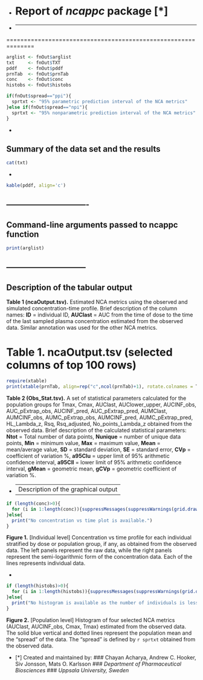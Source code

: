 -
# Report of *ncappc* package [*]
-
------------------------------------------------------------------

==============================================================

```r
arglist <- fnOut$arglist
txt     <- fnOut$TXT
pddf    <- fnOut$pddf
prnTab  <- fnOut$prnTab
conc    <- fnOut$conc
histobs <- fnOut$histobs

if(fnOut$spread=="ppi"){
  sprtxt <- "95% parametric prediction interval of the NCA metrics"
}else if(fnOut$spread=="npi"){
  sprtxt <- "95% nonparametric prediction interval of the NCA metrics"
}

```

-

Summary of the data set and the results
-------------------------------


```r
cat(txt)
```

-

```r
kable(pddf, align='c')
```

-------------------------------
-
Command-line arguments passed to ncappc function
-------------------------------

```r
print(arglist)
```


------------------------------
-
Description of the tabular output
------------------------------

**Table 1 (ncaOutput.tsv).** Estimated NCA metrics using the observed and simulated concentration-time profile. Brief description of the column names: **ID** = individual ID, **AUClast** = AUC from the time of dose to the time of the last sampled plasma concentration estimated from the observed data. Similar annotation was used for the other NCA metrics.

# Table 1. ncaOutput.tsv (selected columns of top 100 rows)

```r
require(xtable)
print(xtable(prnTab, align=rep("c",ncol(prnTab)+1), rotate.colnames = T), include.rownames=FALSE, type = 'html')
```

**Table 2 (Obs_Stat.tsv).** A set of statistical parameters calculated for the population groups for Tmax, Cmax, AUClast, AUClower_upper, AUCINF_obs, AUC_pExtrap_obs, AUCINF_pred, AUC_pExtrap_pred, AUMClast, AUMCINF_obs, AUMC_pExtrap_obs, AUMCINF_pred, AUMC_pExtrap_pred, HL_Lambda_z, Rsq, Rsq_adjusted, No_points_Lambda_z obtained from the observed data. Brief description of the calculated statistical parameters: **Ntot** = Total number of data points, **Nunique** = number of unique data points, **Min** = minimum value, **Max** = maximum value, **Mean** = mean/average value, **SD** = standard deviation, **SE** = standard error, **CVp** = coefficient of variation %, **a95CIu** = upper limit of 95% arithmetic confidence interval, **a95CIl** = lower limit of 95% arithmetic confidence interval, **gMean** = geometric mean, **gCVp** = geometric coefficient of variation %.


-
---------------------------------
Description of the graphical output
------------------------------

```r
if (length(conc)>0){
  for (i in 1:length(conc)){suppressMessages(suppressWarnings(grid.draw(conc[[i]]))); Sys.sleep(0.5); grid.newpage()}
}else{
  print("No concentration vs time plot is available.")
}
```

**Figure 1.** [Individual level] Concentration vs time profile for each individual stratified by dose or population group, if any, as obtained from the observed data. The left panels represent the raw data, while the right panels represent the semi-logarithmic form of the concentration data. Each of the lines represents individual data.

-

```r
if (length(histobs)>0){
  for (i in 1:length(histobs)){suppressMessages(suppressWarnings(grid.draw(histobs[[i]]))); Sys.sleep(0.5); grid.newpage()}
}else{
  print("No histogram is available as the number of individuals is less than 5 in each population strata!")
}
```

**Figure 2.** [Population level] Histogram of four selected NCA metrics (AUClast, AUCINF_obs, Cmax, Tmax) estimated from the observed data. The solid blue vertical and dotted lines represent the population mean and the "spread" of the data. The "spread" is defined by `r sprtxt` obtained from the observed data.



-
[*] Created and maintained by:
### Chayan Acharya, Andrew C. Hooker, Siv Jonsson, Mats O. Karlsson
### *Department of Pharmaceutical Biosciences*
### *Uppsala University, Sweden*

